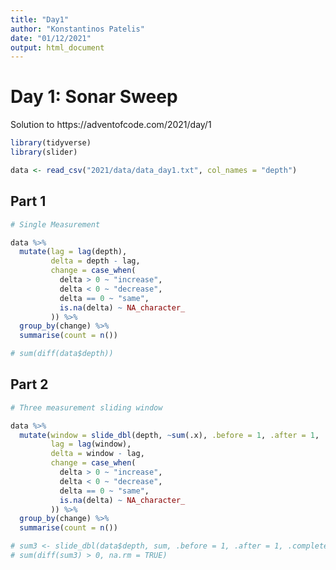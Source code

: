 ```yaml
---
title: "Day1"
author: "Konstantinos Patelis"
date: "01/12/2021"
output: html_document
---
```


# Day 1: Sonar Sweep

Solution to https://adventofcode.com/2021/day/1

```r

library(tidyverse)
library(slider)

```

```r

data <- read_csv("2021/data/data_day1.txt", col_names = "depth")

```

## Part 1

```r

# Single Measurement

data %>%
  mutate(lag = lag(depth),
         delta = depth - lag,
         change = case_when(
           delta > 0 ~ "increase",
           delta < 0 ~ "decrease",
           delta == 0 ~ "same",
           is.na(delta) ~ NA_character_
         )) %>%
  group_by(change) %>%
  summarise(count = n())

# sum(diff(data$depth))

```

## Part 2

```r

# Three measurement sliding window

data %>% 
  mutate(window = slide_dbl(depth, ~sum(.x), .before = 1, .after = 1, .complete = TRUE), 
         lag = lag(window), 
         delta = window - lag, 
         change = case_when(
           delta > 0 ~ "increase", 
           delta < 0 ~ "decrease",
           delta == 0 ~ "same", 
           is.na(delta) ~ NA_character_
         )) %>%
  group_by(change) %>% 
  summarise(count = n())

# sum3 <- slide_dbl(data$depth, sum, .before = 1, .after = 1, .complete = TRUE)
# sum(diff(sum3) > 0, na.rm = TRUE)

```


